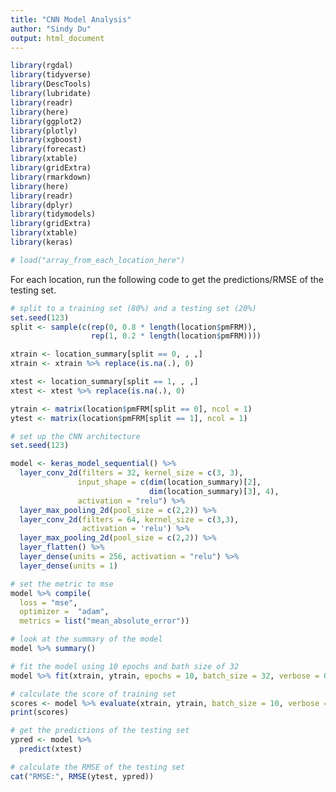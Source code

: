 ```yaml
---
title: "CNN Model Analysis"
author: "Sindy Du"
output: html_document
---
```


```r
library(rgdal)
library(tidyverse)
library(DescTools)
library(lubridate)
library(readr)
library(here)
library(ggplot2)
library(plotly)
library(xgboost)
library(forecast)
library(xtable)
library(gridExtra)
library(rmarkdown)
library(here)
library(readr)
library(dplyr)
library(tidymodels)
library(gridExtra)
library(xtable)
library(keras)
```

```r
# load("array_from_each_location_here")
```

For each location, run the following code to get the predictions/RMSE of the testing set.

```r
# split to a training set (80%) and a testing set (20%)
set.seed(123)
split <- sample(c(rep(0, 0.8 * length(location$pmFRM)), 
                  rep(1, 0.2 * length(location$pmFRM))))

xtrain <- location_summary[split == 0, , ,]
xtrain <- xtrain %>% replace(is.na(.), 0)

xtest <- location_summary[split == 1, , ,]
xtest <- xtest %>% replace(is.na(.), 0)

ytrain <- matrix(location$pmFRM[split == 0], ncol = 1)
ytest <- matrix(location$pmFRM[split == 1], ncol = 1)

```


```r
# set up the CNN architecture
set.seed(123)

model <- keras_model_sequential() %>%
  layer_conv_2d(filters = 32, kernel_size = c(3, 3),
               input_shape = c(dim(location_summary)[2], 
                               dim(location_summary)[3], 4), 
               activation = "relu") %>%
  layer_max_pooling_2d(pool_size = c(2,2)) %>% 
  layer_conv_2d(filters = 64, kernel_size = c(3,3), 
                activation = 'relu') %>%
  layer_max_pooling_2d(pool_size = c(2,2)) %>%
  layer_flatten() %>%
  layer_dense(units = 256, activation = "relu") %>%
  layer_dense(units = 1)

# set the metric to mse
model %>% compile(
  loss = "mse",
  optimizer =  "adam", 
  metrics = list("mean_absolute_error"))

# look at the summary of the model
model %>% summary()

# fit the model using 10 epochs and bath size of 32
model %>% fit(xtrain, ytrain, epochs = 10, batch_size = 32, verbose = 0)

# calculate the score of training set
scores <- model %>% evaluate(xtrain, ytrain, batch_size = 10, verbose = 0)
print(scores)

# get the predictions of the testing set
ypred <- model %>% 
  predict(xtest) 

# calculate the RMSE of the testing set
cat("RMSE:", RMSE(ytest, ypred))

```


